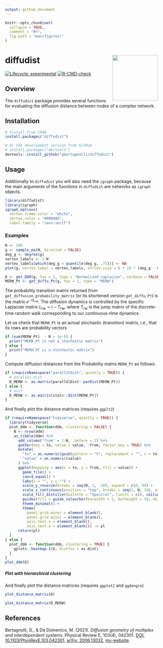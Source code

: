 ```yaml
---
output: github_document
---
```


<!-- README.md is generated from README.Rmd. Please edit that file -->

```r
knitr::opts_chunk$set(
  collapse = TRUE,
  comment = "#>",
  fig.path = "man/figures/"
)
```

# diffudist <img src="man/figures/diffudist.png" align="right" alt="" width="150"/>

<!-- badges: start -->
[![Lifecycle: experimental](https://img.shields.io/badge/lifecycle-experimental-orange.svg)](https://lifecycle.r-lib.org/articles/stages.html#experimental)
[![R-CMD-check](https://github.com/gbertagnolli/diffudist/workflows/R-CMD-check/badge.svg)](https://github.com/gbertagnolli/diffudist/actions)
<!-- badges: end -->

## Overview

The `diffudist` package provides several functions for evaluating the diffusion distance between nodes of a complex network.

## Installation

```r
# Install from CRAN
install.packages("diffudist")

# Or the development version from GitHub
# install.packages("devtools")
devtools::install_github("gbertagnolli/diffudist")
```

## Usage

Additionally to `diffudist` you will also need the `igraph` package, because the main arguments of the functions in `diffudist` are networks as `igraph` objects.

```r
library(diffudist)
library(igraph)
igraph_options(
  vertex.frame.color = "white",
  vertex.color = "#00B4A6",
  label.family = "sans-serif")
```

### Examples

```r
N <- 100
g <- sample_pa(N, directed = FALSE)
deg_g <- degree(g)
vertex_labels <- 1:N
vertex_labels[which(deg_g < quantile(deg_g, .75))] <- NA
plot(g, vertex.label = vertex_labels, vertex.size = 6 + 10 * (deg_g - min(deg_g)) / max(deg_g))
```


```r
D <- get_DDM(g, tau = 2, type = "Normalized Laplacian", verbose = FALSE)
MERW_Pt <- get_diffu_Pt(g, tau = 2, type = "MERW")
```

The probability transition matrix returned from `get_diffusion_probability_matrix` (or its shortened version `get_diffu_Pt`) is the matrix $e^{-\tau L_{\text{rw}}}$. The diffusion dynamics is controlled by the specific Laplacian matrix $L_{\text{rw}} = I - T_{\text{rw}}$, where $T_{\text{rw}}$ is the jump matrix of the discrete-time random walk corresponding to our continuous-time dynamics.

Let us check that `MERW_Pt` is an actual stochastic (transition) matrix, i.e., that its rows are probability vectors

```r
if (sum(MERW_Pt)  - N > 1e-6) {
  print("MERW_Pt is not a stochastic matrix")
} else {
  print("MERW_Pt is a stochastic matrix")
}
```

Compute diffusion distances from the Probability matrix `MERW_Pt` as follows:

```r
if (requireNamespace("parallelDist", quietly = TRUE)) {
  # parallel dist
  D_MERW <- as.matrix(parallelDist::parDist(MERW_Pt))
} else {
  # dist
  D_MERW <- as.matrix(stats::dist(MERW_Pt))
}
```

And finally plot the distance matrices (requires `ggplt2`)

```r
if (requireNamespace("tidyverse", quietly = TRUE)) {
  library(tidyverse)
  plot_ddm <- function(ddm, clustering = FALSE) {
    N <- nrow(ddm)
    as_tibble(ddm) %>%
      add_column("from" = 1:N, .before = 1) %>%
      gather(key = to, value = value, -from, factor_key = TRUE) %>%
      mutate(
        "to" = as.numeric(gsub(pattern = "V", replacement = "", x = to)),
        "value" = as.numeric(value)
      ) %>%
      ggplot(mapping = aes(x = to, y = from, fill = value)) +
        geom_tile() +
        coord_equal() +
        labs(x = "", y = "") + 
        scale_y_reverse(breaks = seq(N, 1, -10), expand = c(0, 0)) +
        scale_x_continuous(position = "top", breaks = seq(1, N, 10), expand = c(0, 0)) +
        scale_fill_distiller(palette = "Spectral", limits = c(0, ceiling(max(ddm)))) + 
        guides(fill = guide_colourbar(barwidth = 1, barheight = 10, nbin = 100)) +
        theme_minimal() +
        theme(
          panel.grid.minor = element_blank(), 
          panel.grid.major = element_blank(), 
          axis.text.x = element_blank(),
          axis.text.y = element_blank()) -> pl
      return(pl)
  }
} else {
  plot_ddm <- function(ddm, clustering = TRUE) {
    gplots::heatmap.2(D, distfun = as.dist)
  }
}
plot_ddm(D)
```

##### Plot with hierarchical clustering 

And finally plot the distance matrices (requires `ggplot2` and `ggdengro`)

```r
plot_distance_matrix(D)
```

```r
plot_distance_matrix(D_MERW)
```

## References

Bertagnolli, G., & De Domenico, M. (2021). _Diffusion geometry of multiplex and interdependent systems_. Physical Review E, 103(4), 042301. [DOI: 10.1103/PhysRevE.103.042301](https://doi.org/10.1103/PhysRevE.103.042301), [arXiv: 2006.13032](https://arxiv.org/abs/2006.13032), [my-website](https://gbertagnolli.github.io/publication/ml-diffusion/).


